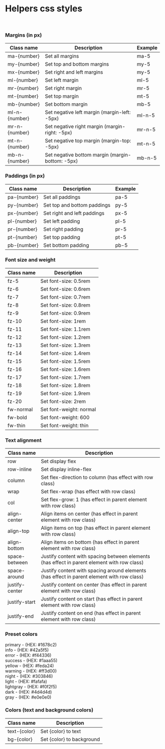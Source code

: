 
<Meta title="Helpers css classes"/>

# Helpers css styles

<br/>

### Margins (in px)
| Class name | Description | Example |
| --- | --- | --- |
| ma-{number} |	Set all margins | ma-5 |
| my-{number} |	Set top and bottom margins | my-5 |
| mx-{number} |	Set right and left margins | my-5 |
| ml-{number} |	Set left margin | ml-5 |
| mr-{number} |	Set right margin | mr-5 |
| mt-{number} |	Set top margin | mt-5 |
| mb-{number} | Set bottom margin | mb-5 |
| ml-n-{number}	| Set negative left margin (margin-left: -5px) | ml-n-5 |
| mr-n-{number}	| Set negative right margin (margin-right: -5px) | mr-n-5 |
| mt-n-{number}	| Set negative top margin (margin-top: -5px) | mt-n-5 |
| mb-n-{number}	| Set negative bottom margin (margin-bottom: -5px) | mb-n-5 |

### Paddings (in px)
| Class name | Description | Example |
| --- | --- | --- |
| pa-{number} | Set all paddings | pa-5 |
| py-{number} | Set top and bottom paddings | py-5 |
| px-{number} | Set right and left paddings | px-5 |
| pl-{number} | Set left padding | pl-5 |
| pr-{number} | Set right padding | pr-5 |
| pt-{number} | Set top padding	| pt-5 |
| pb-{number} | Set bottom padding	| pb-5 |

### Font size and weight
| Class name | Description |
| --- | --- | 
|	fz-5 |	Set font-size: 0.5rem |
|	fz-6 |	Set font-size: 0.6rem |
|	fz-7 |	Set font-size: 0.7rem |
|	fz-8 |	Set font-size: 0.8rem |
|	fz-9 |	Set font-size: 0.9rem |
|	fz-10 |	Set font-size: 1rem |
|	fz-11 |	Set font-size: 1.1rem |
|	fz-12 |	Set font-size: 1.2rem |
|	fz-13 |	Set font-size: 1.3rem |
|	fz-14 |	Set font-size: 1.4rem |
|	fz-15 |	Set font-size: 1.5rem |
|	fz-16 |	Set font-size: 1.6rem |
|	fz-17 |	Set font-size: 1.7rem |
|	fz-18 |	Set font-size: 1.8rem |
|	fz-19 |	Set font-size: 1.9rem |
|	fz-20 |	Set font-size: 2rem |
|	fw-normal |	Set font-weight: normal |
|	fw-bold	| Set font-weight: 600 |
|	fw-thin	| Set font-weight: thin |

### Text alignment
| Class name | Description |
| --- | --- | 
|	row	 | Set display flex |
|	row-inline |	Set display inline-flex |
|	column	| Set flex-direction to column (has effect with row class) |
|	wrap	| Set flex-wrap (has effect with row class) |
|	col	| Set flex-grow: 1 (has effect in parent element with row class) |
|	align-center |	Align items on center (has effect in parent element with row class) |
|	align-top	| Align items on top (has effect in parent element with row class) |
|	align-bottom |	Align items on bottom (has effect in parent element with row class) |
|	space-between |	Justify content with spacing between elements (has effect in parent element with row class) |
|	space-around | Justify content with spacing around elements (has effect in parent element with row class) |
|	justify-center | Justify content on center (has effect in parent element with row class) |
|	justify-start |	Justify content on start (has effect in parent element with row class) |
|	justify-end	| Justify content on end (has effect in parent element with row class) |

### Preset colors
<div className="row align-center pb-4"><div className="bg-primary border mr-8" style={{ width: 100, height: 30 }}></div>primary - (HEX: #1678c2)</div>
<div className="row align-center pb-4"><div className="bg-info border mr-8" style={{ width: 100, height: 30 }}></div>info - (HEX: #42a5f5)</div>
<div className="row align-center pb-4"><div className="bg-error border mr-8" style={{ width: 100, height: 30 }}></div>error - (HEX: #f44336)</div>
<div className="row align-center pb-4"><div className="bg-success border mr-8" style={{ width: 100, height: 30 }}></div>success - (HEX: #1aaa55)</div>
<div className="row align-center pb-4"><div className="bg-yellow border mr-8" style={{ width: 100, height: 30 }}></div>yellow - (HEX: #feda24)</div>
<div className="row align-center pb-4"><div className="bg-warning border mr-8" style={{ width: 100, height: 30 }}></div>warning - (HEX: #ff3d00)</div>
<div className="row align-center pb-4"><div className="bg-night border mr-8" style={{ width: 100, height: 30 }}></div>night - (HEX: #303846)</div>
<div className="row align-center pb-4"><div className="bg-light border mr-8" style={{ width: 100, height: 30 }}></div>light - (HEX: #fafafa)</div>
<div className="row align-center pb-4"><div className="bg-lightgray border mr-8" style={{ width: 100, height: 30 }}></div>lightgray - (HEX: #f0f2f5)</div>
<div className="row align-center pb-4"><div className="bg-dark border mr-8" style={{ width: 100, height: 30 }}></div>dark - (HEX: #4d4d4d)</div>
<div className="row align-center pb-4"><div className="bg-gray border mr-8" style={{ width: 100, height: 30 }}></div>gray - (HEX: #e0e0e0)</div>

### Colors (text and background colors)
| Class name | Description |
| --- | --- | 
|	text-{color} | Set {color} to text |
|	bg-{color} | Set {color} to background |
